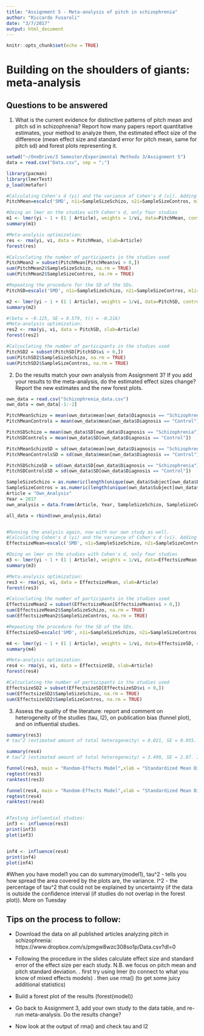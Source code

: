 ```yaml
---
title: "Assignment 5 - Meta-analysis of pitch in schizophrenia"
author: "Riccardo Fusaroli"
date: "3/7/2017"
output: html_document
---
```


```r
knitr::opts_chunk$set(echo = TRUE)
```

# Building on the shoulders of giants: meta-analysis

## Questions to be answered

1. What is the current evidence for distinctive patterns of pitch mean and pitch sd in schizophrenia? Report how many papers report quantitative estimates, your method to analyze them, the estimated effect size of the difference (mean effect size and standard error for pitch mean, same for pitch sd) and forest plots representing it. 
```r
setwd("~/OneDrive/3 Semester/Experimental Methods 3/Assignment 5")
data = read.csv("Data.csv", sep = ";")

library(pacman) 
library(lmerTest)
p_load(metafor)

#Calculating Cohen's d (yi) and the variance of Cohen's d (vi). Adding the values to the data
PitchMean=escalc('SMD', n1i=SampleSizeSchizo, n2i=SampleSizeContros, m1i=PitchMeanSchizo, m2i=PitchMeanControls, sd1i=PitchMeanSchizoSD, sd2i=PitchMeanControlsSD, data = data)

#Doing an lmer on the studies with Cohen's d, only four studies
m1 <- lmer(yi ~ 1 + (1 | Article), weights = 1/vi, data=PitchMean, control=lmerControl(check.nobs.vs.nlev="ignore", check.nobs.vs.nRE="ignore"))
summary(m1)

#Meta-analysis optimization: 
res <- rma(yi, vi, data = PitchMean, slab=Article) 
forest(res)

#Calcuclating the number of participants in the studies used
PitchMean2 = subset(PitchMean[PitchMean$vi > 0,])
sum(PitchMean2$SampleSizeSchizo, na.rm = TRUE)
sum(PitchMean2$SampleSizeContros, na.rm = TRUE)

#Repeating the procedure for the SD of the SDs. 
PitchSD=escalc('SMD', n1i=SampleSizeSchizo, n2i=SampleSizeContros, m1i=PitchSDSchizo, m2i=PitchSDControls, sd1i=PitchSDSchizoSD, sd2i=PitchSDControlsSD, data = data)

m2 <- lmer(yi ~ 1 + (1 | Article), weights = 1/vi, data=PitchSD, control=lmerControl(check.nobs.vs.nlev="ignore", check.nobs.vs.nRE="ignore"))
summary(m2)

#(beta = -0.125, SE = 0.579, t() = -0.216)
#Meta-analysis optimization: 
res2 <- rma(yi, vi, data = PitchSD, slab=Article) 
forest(res2)

#Calcuclating the number of participants in the studies used
PitchSD2 = subset(PitchSD[PitchSD$vi > 0,])
sum(PitchSD2$SampleSizeSchizo, na.rm = TRUE)
sum(PitchSD2$SampleSizeContros, na.rm = TRUE)

```


2. Do the results match your own analysis from Assignment 3? If you add your results to the meta-analysis, do the estimated effect sizes change? Report the new estimates and the new forest plots.

```r
own_data = read.csv("Schizophrenia_data.csv")
own_data = own_data[-1:-2]

PitchMeanSchizo = mean(own_data$mean[own_data$Diagnosis == "Schizophrenia"])
PitchMeanControls = mean(own_data$mean[own_data$Diagnosis == "Control"])

PitchSDSchizo = mean(own_data$SD[own_data$Diagnosis == "Schizophrenia"])
PitchSDControls = mean(own_data$SD[own_data$Diagnosis == "Control"])

PitchMeanSchizoSD = sd(own_data$mean[own_data$Diagnosis == "Schizophrenia"])
PitchMeanControlsSD = sd(own_data$mean[own_data$Diagnosis == "Control"])

PitchSDSchizoSD = sd(own_data$SD[own_data$Diagnosis == "Schizophrenia"])
PitchSDControlsSD = sd(own_data$SD[own_data$Diagnosis == "Control"])

SampleSizeSchizo = as.numeric(length(unique(own_data$Subject[own_data$Diagnosis == "Schizophrenia"])))
SampleSizeContros = as.numeric(length(unique(own_data$Subject[own_data$Diagnosis == "Control"])))
Article = "Own_Analysis"
Year = 2017
own_analysis = data.frame(Article, Year, SampleSizeSchizo, SampleSizeContros, PitchMeanControls, PitchMeanControlsSD, PitchMeanSchizo,  PitchMeanSchizoSD, PitchSDControls, PitchSDControlsSD, PitchSDSchizo, PitchSDSchizoSD)

all_data = rbind(own_analysis,data)


#Running the analysis again, now with our own study as well.
#Calculating Cohen's d (yi) and the variance of Cohen's d (vi). Adding the values to the data
EffectsizeMean=escalc('SMD', n1i=SampleSizeSchizo, n2i=SampleSizeContros, m1i=PitchMeanSchizo, m2i=PitchMeanControls, sd1i=PitchMeanSchizoSD, sd2i=PitchMeanControlsSD, data = all_data)

#Doing an lmer on the studies with Cohen's d, only four studies
m3 <- lmer(yi ~ 1 + (1 | Article), weights = 1/vi, data=EffectsizeMean, control=lmerControl(check.nobs.vs.nlev="ignore", check.nobs.vs.nRE="ignore"))
summary(m3)

#Meta-analysis optimization: 
res3 <- rma(yi, vi, data = EffectsizeMean, slab=Article) 
forest(res3)

#Calcuclating the number of participants in the studies used
EffectsizeMean2 = subset(EffectsizeMean[EffectsizeMean$vi > 0,])
sum(EffectsizeMean2$SampleSizeSchizo, na.rm = TRUE)
sum(EffectsizeMean2$SampleSizeContros, na.rm = TRUE)

#Repeating the procedure for the SD of the SDs. 
EffectsizeSD=escalc('SMD', n1i=SampleSizeSchizo, n2i=SampleSizeContros, m1i=PitchSDSchizo, m2i=PitchSDControls, sd1i=PitchSDSchizoSD, sd2i=PitchSDControlsSD, data = all_data)

m4 <- lmer(yi ~ 1 + (1 | Article), weights = 1/vi, data=EffectsizeSD, control=lmerControl(check.nobs.vs.nlev="ignore", check.nobs.vs.nRE="ignore"))
summary(m4)

#Meta-analysis optimization: 
res4 <- rma(yi, vi, data = EffectsizeSD, slab=Article) 
forest(res4)

#Calcuclating the number of participants in the studies used
EffectsizeSD2 = subset(EffectsizeSD[EffectsizeSD$vi > 0,])
sum(EffectsizeSD2$SampleSizeSchizo, na.rm = TRUE)
sum(EffectsizeSD2$SampleSizeContros, na.rm = TRUE)

```


3. Assess the quality of the literature: report and comment on heterogeneity of the studies (tau, I2), on publication bias (funnel plot), and on influential studies.

```r
summary(res3)
# tau^2 (estimated amount of total heterogeneity) = 0.021, SE = 0.055. I^2 (total heterogeneity/total variability) = 26.15 %. The higher I^2 value the higher the percentage is that they come from different population. 

summary(res4)
# tau^2 (estimated amount of total heterogeneity) = 3.499, SE = 2.07. I^2 (total heterogeneity/total variability) = 98.18 %. The higher I^2 value the higher the percentage is that they come from different population. The high value is due to Cohen et al. 2014. 

funnel(res3, main = "Random-Effects Model",xlab = "Standardized Mean Difference")
regtest(res3)
ranktest(res3)

funnel(res4, main = "Random-Effects Model",xlab = "Standardized Mean Difference")
regtest(res4)
ranktest(res4)


#Testing influential studies:
inf3 <- influence(res3) 
print(inf3) 
plot(inf3)


inf4 <- influence(res4) 
print(inf4) 
plot(inf4)


```

#When you have model1 you can do summary(model1), tau^2 - tells you how spread the area covered by the plots are, the variance. I^2 - the percentage of tau^2 that could not be explained by uncertainty (if the data is outside the confidence interval (if studies do not overlap in the forest plot)). More on Tuesday

## Tips on the process to follow:

- Download the data on all published articles analyzing pitch in schizophrenia: https://www.dropbox.com/s/pmgw8wzc308so1p/Data.csv?dl=0
- Following the procedure in the slides calculate effect size and standard error of the effect size per each study. N.B. we focus on pitch mean and pitch standard deviation.
 . first try using lmer (to connect to what you know of mixed effects models)
 . then use rma() (to get some juicy additional statistics)

- Build a forest plot of the results (forest(model))
 
- Go back to Assignment 3, add your own study to the data table, and re-run meta-analysis. Do the results change?

- Now look at the output of rma() and check tau and I2
